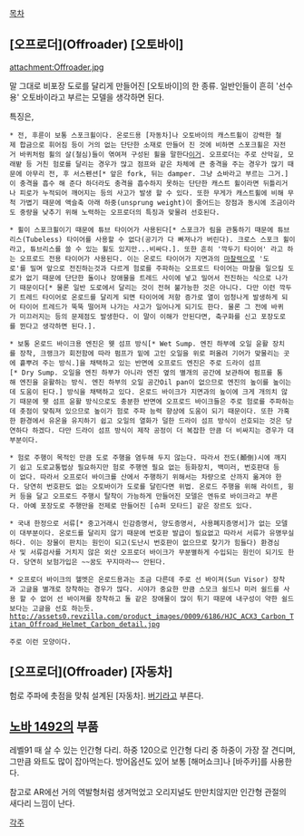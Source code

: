 [[목차]]

== [오프로더](Offroader) [오토바이] ==
attachment:Offroader.jpg

말 그대로 비포장 도로를 달리게 만들어진 [오토바이]의 한 종류.
일반인들이 흔히 '선수용' 오토바이라고 부르는 모델을 생각하면 된다.

특징은,

 * 전, 후륜이 보통 스포크휠이다. 온로드용 [자동차]나 오토바이의 캐스트휠이 강력한 철제 합금으로 휘어짐 등이 거의 없는 단단한 소재로 만들어 진 것에 비하면 스포크휠은 자전거 바퀴처럼 휠의 살(철심)들이 엮여져 구성된 휠을 말한다[http://www.hdwheels.com/images/Index/60%20Spoke%20Wheel%20Orange.jpg 이거]. 오프로더는 주로 산악길, 모래밭 등 거친 험로를 달리는 경우가 많고 점프와 같은 차체에 큰 충격을 주는 경우가 많기 때문에 아무리 전, 후 서스펜션[* 앞은 fork, 뒤는 damper. 그냥 쇼바라고 부르는 그거.]이 충격을 흡수 해 준다 하더라도 충격을 흡수하지 못하는 단단한 캐스트 휠이라면 뒤틀리거나 피로가 누적되어 깨어지는 등의 사고가 발생 할 수 있다. 또한 무게가 캐스트휠에 비해 무척 가볍기 때문에 액슬축 아래 하중(unsprung weight)이 줄어드는 장점과 동시에 조금이라도 중량을 낮추기 위해 노력하는 오프로더의 특징과 맞물려 선호된다.

 * 휠이 스포크휠이기 때문에 튜브 타이어가 사용된다[* 스포크가 림을 관통하기 때문에 튜브리스(Tubeless) 타이어를 사용할 수 없다(공기가 다 빠져나가 버린다). 크로스 스포크 휠이라고, 튜브리스를 쓸 수 있는 휠도 있지만...비싸다.]. 또한 흔히 '깍두기 타이어' 라고 하는 오프로드 전용 타이어가 사용된다. 이는 온로드 타이어가 지면과의 [[마찰력]]으로 '도로'를 밀며 앞으로 전진하는것과 다르게 험로를 주파하는 오프로드 타이어는 마찰을 일으킬 도로가 없기 때문에 단단한 돌이나 장애물을 트레드 사이에 넣고 밀어서 전진하는 식으로 나가기 때문이다[* 물론 일반 도로에서 달리는 것이 전혀 불가능한 것은 아니다. 다만 이런 깍두기 트레드 타이어로 온로드를 달리게 되면 타이어에 저항 증가로 열이 엄청나게 발생하게 되어 타이어 트레드가 뚝뚝 떨어져 나가는 사고가 일어나게 되기도 한다. 물론 그 전에 바퀴가 미끄러지는 등의 문제점도 발생한다. 이 말이 이해가 안된다면, 축구화를 신고 포장도로를 뛴다고 생각하면 된다.].

 * 보통 온로드 바이크용 엔진은 웻 섬프 방식[* Wet Sump. 엔진 하부에 오일 윤활 장치를 장착, 크랭크가 회전함에 따라 펌프가 밑에 고인 오일을 위로 퍼올려 기어가 맞물리는 곳에 흩뿌려 주는 방식.]을 채택하고 있는 반면에 오프로드 엔진은 주로 드라이 섬프[* Dry Sump. 오일을 엔진 하부가 아니라 엔진 옆의 별개의 공간에 보관하여 펌프를 통해 엔진을 윤활하는 방식. 엔진 하부의 오일 공간Oil pan이 없으므로 엔진의 높이를 높이는데 도움이 된다.] 방식을 채택하고 있다. 온로드 바이크가 지면과의 높이에 크게 개의치 않기 때문에 웻 섬프 윤활 방식으로도 충분한 반면에 오프로드 바이크들은 주로 험로를 주파하는데 촛점이 맞춰져 있으므로 높이가 험로 주파 능력 향상에 도움이 되기 때문이다. 또한 가혹한 환경에서 유온을 유지하기 쉽고 오일의 열화가 덜한 드라이 섬프 방식이 선호되는 것은 당연하다 하겠다. 다만 드라이 섬프 방식이 제작 공정이 더 복잡한 만큼 더 비싸지는 경우가 대부분이다.

 * 험로 주행이 목적인 만큼 도로 주행을 염두해 두지 않는다. 따라서 전도(顚倒)시에 깨지기 쉽고 도로교통법상 필요하지만 험로 주행엔 필요 없는 등화장치, 백미러, 번호판대 등이 없다. 따라서 오프로더 바이크를 산에서 주행하기 위해서는 차량으로 산까지 옮겨야 한다. 당연히 번호판도 없는 오토바이가 도로를 달린다면 위법. 온로드 주행을 위해 라이트, 윙커 등을 달고 오프로드 주행시 탈착이 가능하게 만들어진 모델은 엔듀로 바이크라고 부른다. 아예 포장도로 주행만을 전제로 만들어진 [슈퍼 모타드] 같은 장르도 있다.

 * 국내 한정으로 서류[* 중고거래시 인감증명서, 양도증명서, 사용폐지증명서]가 없는 모델이 대부분이다. 온로드를 달리지 않기 때문에 번호판 발급이 필요없고 따라서 서류가 유명무실하다. 이는 장물이 판치는 원인이 되고(도난시 번호판이 없으므로 찾기가 힘들다) 환경심사 및 서류검사를 거치지 않은 외산 오프로더 바이크가 무분별하게 수입되는 원인이 되기도 한다. 당연히 보험가입은 ~~꿈도 꾸지마라~~ 안된다.

 * 오프로더 바이크의 헬멧은 온로드용과는 조금 다른데 주로 선 바이져(Sun Visor) 장착과 고글을 별개로 장착하는 경우가 많다. 시야가 중요한 만큼 스모크 쉴드나 미러 쉴드를 사용 할 수 없어 선 바이져를 장착하고 돌 같은 장애물이 많이 튀기 때문에 내구성이 약한 쉴드보다는 고글을 선호 하는듯.
 http://assets0.revzilla.com/product_images/0009/6186/HJC_ACX3_Carbon_Titan_Offroad_Helmet_Carbon_detail.jpg

 주로 이런 모양이다.

== [오프로더](Offroader) [자동차] ==
험로 주파에 촛점을 맞춰 설계된 [자동차]. [[버기]]라고 부른다.

== [[노바 1492]]의 부품 ==
레벨91 때 살 수 있는 인간형 다리. 하중 120으로 인간형 다리 중 하중이 가장 잘 견디며,그만큼 와트도 많이 잡아먹는다. 방어옵션도 있어 보통 [해머쇼크]나 [바주카]를 사용한다.

참고로 AR에선 거의 역발형처럼 생겨먹었고 오리지널도 만만치않지만 인간형 관절의 새다리 느낌이 난다.


[[각주]]
